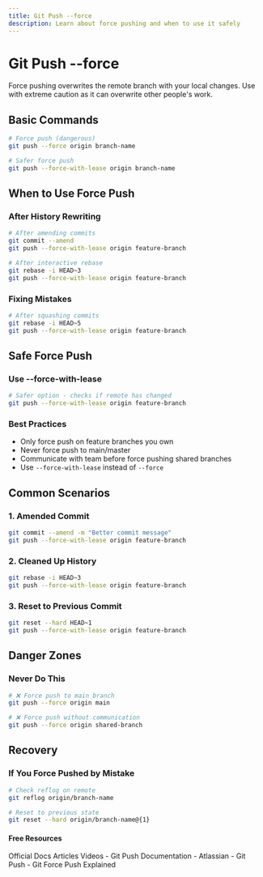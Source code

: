 ```yaml
---
title: Git Push --force
description: Learn about force pushing and when to use it safely
---
```


# Git Push --force

Force pushing overwrites the remote branch with your local changes. Use with extreme caution as it can overwrite other people's work.

## Basic Commands

```bash
# Force push (dangerous)
git push --force origin branch-name

# Safer force push
git push --force-with-lease origin branch-name
```

## When to Use Force Push

### After History Rewriting
```bash
# After amending commits
git commit --amend
git push --force-with-lease origin feature-branch

# After interactive rebase
git rebase -i HEAD~3
git push --force-with-lease origin feature-branch
```

### Fixing Mistakes
```bash
# After squashing commits
git rebase -i HEAD~5
git push --force-with-lease origin feature-branch
```

## Safe Force Push

### Use --force-with-lease
```bash
# Safer option - checks if remote has changed
git push --force-with-lease origin feature-branch
```

### Best Practices
- Only force push on feature branches you own
- Never force push to main/master
- Communicate with team before force pushing shared branches
- Use `--force-with-lease` instead of `--force`

## Common Scenarios

### 1. Amended Commit
```bash
git commit --amend -m "Better commit message"
git push --force-with-lease origin feature-branch
```

### 2. Cleaned Up History
```bash
git rebase -i HEAD~3
git push --force-with-lease origin feature-branch
```

### 3. Reset to Previous Commit
```bash
git reset --hard HEAD~1
git push --force-with-lease origin feature-branch
```

## Danger Zones

### Never Do This
```bash
# ❌ Force push to main branch
git push --force origin main

# ❌ Force push without communication
git push --force origin shared-branch
```

## Recovery

### If You Force Pushed by Mistake
```bash
# Check reflog on remote
git reflog origin/branch-name

# Reset to previous state
git reset --hard origin/branch-name@{1}
```

#### Free Resources

<Tabs defaultValue="official">
<TabsList>
<TabsTrigger value="official">Official Docs</TabsTrigger>
<TabsTrigger value="article">Articles</TabsTrigger>
<TabsTrigger value="video">Videos</TabsTrigger>
</TabsList>

<TabsContent value="official">
- <Link href="https://git-scm.com/docs/git-push">Git Push Documentation</Link>
</TabsContent>
<TabsContent value="article">
- <Link href="https://www.atlassian.com/git/tutorials/syncing/git-push">Atlassian - Git Push</Link>
</TabsContent>
<TabsContent value="video">
- <Link href="https://www.youtube.com/watch?v=CjcWiCg2P-Y">Git Force Push Explained</Link>
</TabsContent>
</Tabs>
